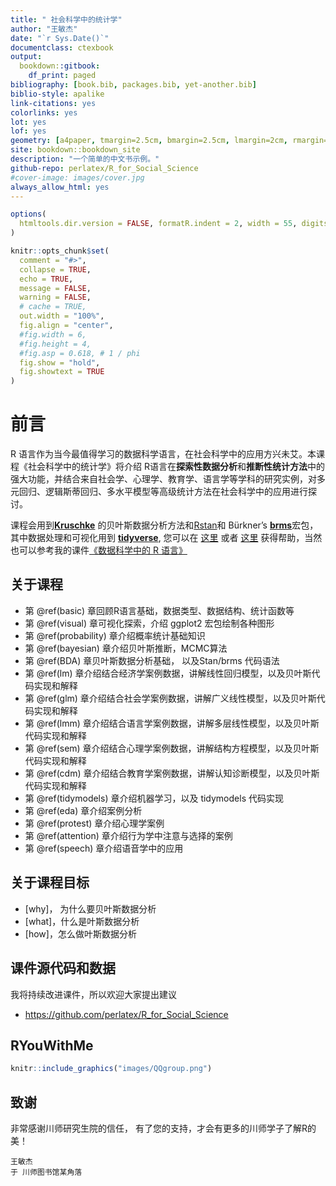 ```yaml
--- 
title: " 社会科学中的统计学"
author: "王敏杰"
date: "`r Sys.Date()`"
documentclass: ctexbook
output:
  bookdown::gitbook:
    df_print: paged
bibliography: [book.bib, packages.bib, yet-another.bib]
biblio-style: apalike
link-citations: yes
colorlinks: yes
lot: yes
lof: yes
geometry: [a4paper, tmargin=2.5cm, bmargin=2.5cm, lmargin=2cm, rmargin=2cm]
site: bookdown::bookdown_site
description: "一个简单的中文书示例。"
github-repo: perlatex/R_for_Social_Science
#cover-image: images/cover.jpg
always_allow_html: yes
---
```


```r
options(
  htmltools.dir.version = FALSE, formatR.indent = 2, width = 55, digits = 4
)

knitr::opts_chunk$set(
  comment = "#>",
  collapse = TRUE,
  echo = TRUE,
  message = FALSE,
  warning = FALSE,
  # cache = TRUE,
  out.width = "100%",
  fig.align = "center",
  #fig.width = 6,
  #fig.height = 4,
  #fig.asp = 0.618, # 1 / phi
  fig.show = "hold",
  fig.showtext = TRUE
)
```

# 前言 {-}

R 语言作为当今最值得学习的数据科学语言，在社会科学中的应用方兴未艾。本课程《社会科学中的统计学》将介绍 R语言在**探索性数据分析**和**推断性统计方法**中的强大功能，并结合来自社会学、心理学、教育学、语言学等学科的研究实例，对多元回归、逻辑斯蒂回归、多水平模型等高级统计方法在社会科学中的应用进行探讨。

课程会用到[**Kruschke**](https://sites.google.com/site/doingbayesiandataanalysis/) 的贝叶斯数据分析方法和[Rstan](https://mc-stan.org/users/interfaces/rstan)和 Bürkner's [**brms**](https://github.com/paul-buerkner/brms)宏包，其中数据处理和可视化用到 [**tidyverse**](https://www.tidyverse.org), 您可以在 [这里](http://r4ds.had.co.nz/transform.html) 或者 [这里](http://style.tidyverse.org)
获得帮助，当然也可以参考我的课件[《数据科学中的 R 语言》](https://bookdown.org/wangminjie/R4DS/)





## 关于课程 {-}

- 第 \@ref(basic) 章回顾R语言基础，数据类型、数据结构、统计函数等
- 第 \@ref(visual) 章可视化探索，介绍 ggplot2 宏包绘制各种图形
- 第 \@ref(probability) 章介绍概率统计基础知识
- 第 \@ref(bayesian) 章介绍贝叶斯推断，MCMC算法
- 第 \@ref(BDA) 章贝叶斯数据分析基础， 以及Stan/brms 代码语法
- 第 \@ref(lm) 章介绍结合经济学案例数据，讲解线性回归模型，以及贝叶斯代码实现和解释 
- 第 \@ref(glm) 章介绍结合社会学案例数据，讲解广义线性模型，以及贝叶斯代码实现和解释 
- 第 \@ref(lmm) 章介绍结合语言学案例数据，讲解多层线性模型，以及贝叶斯代码实现和解释 
- 第 \@ref(sem) 章介绍结合心理学案例数据，讲解结构方程模型，以及贝叶斯代码实现和解释 
- 第 \@ref(cdm) 章介绍结合教育学案例数据，讲解认知诊断模型，以及贝叶斯代码实现和解释 
- 第 \@ref(tidymodels) 章介绍机器学习，以及 tidymodels 代码实现 
- 第 \@ref(eda) 章介绍案例分析 
- 第 \@ref(protest) 章介绍心理学案例
- 第 \@ref(attention) 章介绍行为学中注意与选择的案例 
- 第 \@ref(speech) 章介绍语音学中的应用 

## 关于课程目标 {-}

- [why]， 为什么要贝叶斯数据分析
- [what]，什么是叶斯数据分析
- [how]，怎么做叶斯数据分析



## 课件源代码和数据 {-}

我将持续改进课件，所以欢迎大家提出建议

- <https://github.com/perlatex/R_for_Social_Science>





  



## RYouWithMe {-}

```r
knitr::include_graphics("images/QQgroup.png")
```



## 致谢 {-}

非常感谢川师研究生院的信任， 有了您的支持，才会有更多的川师学子了解R的美！

```block2
王敏杰  
于 川师图书馆某角落
```

